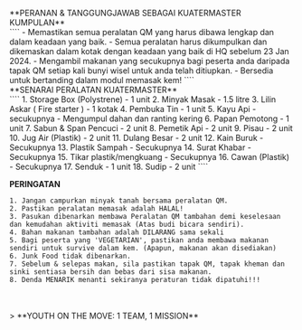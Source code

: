 
<GuideHeader id="15"/>

<br/>
**PERANAN & TANGGUNGJAWAB SEBAGAI KUATERMASTER KUMPULAN**
<br/>
````
- Memastikan semua peralatan QM yang harus dibawa lengkap dan dalam keadaan yang baik.
- Semua peralatan harus dikumpulkan dan dikemaskan dalam kotak dengan keadaan yang baik di HQ sebelum 23 Jan 2024. 
- Mengambil makanan yang secukupnya bagi peserta anda daripada tapak QM setiap kali bunyi wisel untuk anda telah ditiupkan.
- Bersedia untuk bertanding dalam modul memasak kem!
````
<br/>
**SENARAI PERALATAN KUATERMASTER**
<br/>
````
1. Storage Box (Polystrene)                 - 1 unit
2. Minyak Masak                             - 1.5 litre
3. Lilin Askar ( Fire starter )             - 1 kotak
4. Pembuka Tin                              - 1 unit
5. Kayu Api                                 - secukupnya
     - Mengumpul dahan dan ranting kering
6. Papan Pemotong                           - 1 unit
7. Sabun & Span Pencuci                     - 2 unit
8. Pemetik Api                              - 2 unit
9. Pisau                                    - 2 unit
10. Jug Air (Plastik)                       - 2 unit
11. Dulang Besar                            - 2 unit
12. Kain Buruk                              - Secukupnya
13. Plastik Sampah                          - Secukupnya
14. Surat Khabar                            - Secukupnya
15. Tikar plastik/mengkuang                 - Secukupnya
16. Cawan (Plastik)                         - Secukupnya
17. Senduk                                  - 1 unit
18. Sudip                                   - 2 unit
````
<br/>

**PERINGATAN**
<br/>
````
1. Jangan campurkan minyak tanah bersama peralatan QM.
2. Pastikan peralatan memasak adalah HALAL!
3. Pasukan dibenarkan membawa Peralatan QM tambahan demi keselesaan dan kemudahan aktiviti memasak (Atas budi bicara sendiri).
4. Bahan makanan tambahan adalah DILARANG sama sekali
5. Bagi peserta yang 'VEGETARIAN', pastikan anda membawa makanan sendiri untuk survive dalam kem. (Apapun, makanan akan disediakan)
6. Junk Food tidak dibenarkan.
7. Sebelum & selepas makan, sila pastikan tapak QM, tapak kheman dan sinki sentiasa bersih dan bebas dari sisa makanan.
8. Denda MENARIK menanti sekiranya peraturan tidak dipatuhi!!!
````
<br/>
<br/>
> **YOUTH ON THE MOVE: 1 TEAM, 1 MISSION**